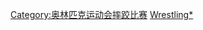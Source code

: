 {{Navbox
|name = 奥林匹克运动会摔跤比赛
|title = [[夏季奥林匹克运动会摔跤比赛]]
| state = {{{state|autocollapse}}}
| listclass = hlist
| titlestyle = background-color:#BFD7FF;
| imageleftstyle = width:60px; <!-- minimize width used by left image cell -->
| imagestyle = width:60px; <!-- same as imageleftstyle to center the list -->
| image = [[File:No image.svg|40px|link=]] <!-- empty right image to center the list -->
| imageleft = [[File:Wrestling pictogram.svg|40px]]

| list1 =* [[1896年夏季奧林匹克運動會摔跤比賽|1896]]
* {{Color|#AAA|1900}}
* [[1904年夏季奧林匹克運動會摔跤比賽|1904]]
* ([[1906年屆間運動會摔跤比賽|1906]])
* [[1908年夏季奧林匹克運動會摔跤比賽|1908]]
* [[1912年夏季奧林匹克運動會摔跤比賽|1912]]
* [[1920年夏季奧林匹克運動會摔跤比賽|1920]]
* [[1924年夏季奧林匹克運動會摔跤比賽|1924]]
* [[1928年夏季奧林匹克運動會摔跤比賽|1928]]
* [[1932年夏季奧林匹克運動會摔跤比賽|1932]]
* [[1936年夏季奧林匹克運動會摔跤比賽|1936]]
* [[1948年夏季奧林匹克運動會摔跤比賽|1948]]
* [[1952年夏季奧林匹克運動會摔跤比賽|1952]]
* [[1956年夏季奧林匹克運動會摔跤比賽|1956]]
* [[1960年夏季奧林匹克運動會摔跤比賽|1960]]
* [[1964年夏季奧林匹克運動會摔跤比賽|1964]]
* [[1968年夏季奧林匹克運動會摔跤比賽|1968]]
* [[1972年夏季奧林匹克運動會摔跤比賽|1972]]
* [[1976年夏季奧林匹克運動會摔跤比賽|1976]]
* [[1980年夏季奧林匹克運動會摔跤比賽|1980]]
* [[1984年夏季奧林匹克運動會角力比賽|1984]]
* [[1988年夏季奧林匹克運動會角力比賽|1988]]
* [[1992年夏季奧林匹克運動會角力比賽|1992]]
* [[1996年夏季奧林匹克運動會角力比賽|1996]]
* [[2000年夏季奥林匹克运动会摔跤比赛|2000]]
* [[2004年夏季奥林匹克运动会摔跤比赛|2004]]
* [[2008年夏季奧林匹克運動會摔跤比賽|2008]]
* [[2012年夏季奧林匹克運動會摔跤比賽|2012]]
* [[2016年夏季奧林匹克運動會角力比賽|2016]]
* [[2020年夏季奧林匹克運動會角力比賽|2020]]
| belowclass = hlist
| below = 
* 獎牌得主列表
** [[奥林匹克运动会自由式摔跤奖牌得主列表|自由式]]
** [[奥林匹克运动会古典式摔跤奖牌得主列表|希羅式]]
* [[奧運角力場館列表|場館列表]]
| belowstyle = background-color:#BFD7FF;
}}<includeonly>[[Category:奥林匹克运动会摔跤比赛]]</includeonly><noinclude>
[[Category:夏季奧林匹克運動會比賽項目模板|Wrestling*]]
</noinclude>